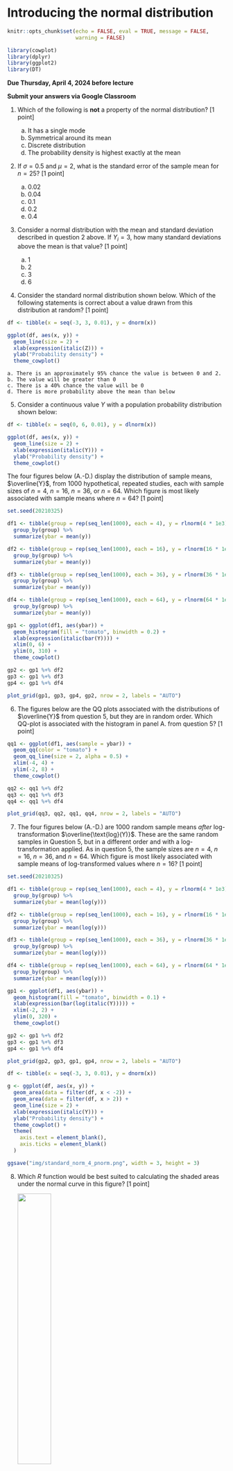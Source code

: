 # Introducing the normal distribution

```r
knitr::opts_chunk$set(echo = FALSE, eval = TRUE, message = FALSE, 
                      warning = FALSE)

library(cowplot)
library(dplyr)
library(ggplot2)
library(DT)
```


**Due Thursday, April 4, 2024 before lecture**

**Submit your answers via Google Classroom**

1. Which of the following is **not** a property of the normal distribution? [1 point]

    a. It has a single mode
    b. Symmetrical around its mean
    c. Discrete distribution
    d. The probability density is highest exactly at the mean

2. If $\sigma = 0.5$ and $\mu = 2$, what is the standard error of the sample mean for $n = 25$? [1 point]

    a. 0.02
    b. 0.04
    d. 0.1
    d. 0.2
    d. 0.4

3. Consider a normal distribution with the mean and standard deviation described in question 2 above. If $Y_i = 3$, how many standard deviations above the mean is that value? [1 point]

    a. 1
    b. 2
    c. 3
    d. 6

4. Consider the standard normal distribution shown below. Which of the following statements is correct about a value drawn from this distribution at random? [1 point]

```r

df <- tibble(x = seq(-3, 3, 0.01), y = dnorm(x))

ggplot(df, aes(x, y)) +
  geom_line(size = 2) +
  xlab(expression(italic(Z))) +
  ylab("Probability density") +
  theme_cowplot()

```

    a. There is an approximately 95% chance the value is between 0 and 2.
    b. The value will be greater than 0 
    c. There is a 40% chance the value will be 0
    d. There is more probability above the mean than below

5. Consider a continuous value $Y$ with a population probability distribution shown below:

```r

df <- tibble(x = seq(0, 6, 0.01), y = dlnorm(x))

ggplot(df, aes(x, y)) +
  geom_line(size = 2) +
  xlab(expression(italic(Y))) +
  ylab("Probability density") +
  theme_cowplot()

```

The four figures below (A.-D.) display the distribution of sample means, $\overline{Y}$, from 1000 hypothetical, repeated studies, each with sample sizes of $n = 4$, $n = 16$, $n = 36$, or $n = 64$. Which figure is most likely associated with sample means where $n = 64$? [1 point]

```r

set.seed(20210325)

df1 <- tibble(group = rep(seq_len(1000), each = 4), y = rlnorm(4 * 1e3)) %>%
  group_by(group) %>%
  summarize(ybar = mean(y))

df2 <- tibble(group = rep(seq_len(1000), each = 16), y = rlnorm(16 * 1e3)) %>%
  group_by(group) %>%
  summarize(ybar = mean(y))

df3 <- tibble(group = rep(seq_len(1000), each = 36), y = rlnorm(36 * 1e3)) %>%
  group_by(group) %>%
  summarize(ybar = mean(y))

df4 <- tibble(group = rep(seq_len(1000), each = 64), y = rlnorm(64 * 1e3)) %>%
  group_by(group) %>%
  summarize(ybar = mean(y))

gp1 <- ggplot(df1, aes(ybar)) +
  geom_histogram(fill = "tomato", binwidth = 0.2) +
  xlab(expression(italic(bar(Y)))) +
  xlim(0, 6) +
  ylim(0, 310) +
  theme_cowplot()

gp2 <- gp1 %+% df2
gp3 <- gp1 %+% df3
gp4 <- gp1 %+% df4

plot_grid(gp1, gp3, gp4, gp2, nrow = 2, labels = "AUTO")

```

6. The figures below are the QQ plots associated with the distributions of $\overline{Y}$ from question 5, but they are in random order. Which QQ-plot is associated with the histogram in panel A. from question 5? [1 point]

```r

qq1 <- ggplot(df1, aes(sample = ybar)) +
  geom_qq(color = "tomato") +
  geom_qq_line(size = 2, alpha = 0.5) +
  xlim(-4, 4) +
  ylim(-2, 8) +
  theme_cowplot()

qq2 <- qq1 %+% df2
qq3 <- qq1 %+% df3
qq4 <- qq1 %+% df4

plot_grid(qq3, qq2, qq1, qq4, nrow = 2, labels = "AUTO")

```

7. The four figures below (A.-D.) are 1000 random sample means *after* log-transformation $\overline{\text{log}(Y)}$. These are the same random samples in Question 5, but in a different order and with a log-transformation applied. As in question 5, the sample sizes are $n = 4$, $n = 16$, $n = 36$, and $n = 64$. Which figure is most likely associated with sample means of log-transformed values where $n = 16$? [1 point]

```r
set.seed(20210325)

df1 <- tibble(group = rep(seq_len(1000), each = 4), y = rlnorm(4 * 1e3)) %>%
  group_by(group) %>%
  summarize(ybar = mean(log(y)))

df2 <- tibble(group = rep(seq_len(1000), each = 16), y = rlnorm(16 * 1e3)) %>%
  group_by(group) %>%
  summarize(ybar = mean(log(y)))

df3 <- tibble(group = rep(seq_len(1000), each = 36), y = rlnorm(36 * 1e3)) %>%
  group_by(group) %>%
  summarize(ybar = mean(log(y)))

df4 <- tibble(group = rep(seq_len(1000), each = 64), y = rlnorm(64 * 1e3)) %>%
  group_by(group) %>%
  summarize(ybar = mean(log(y)))

gp1 <- ggplot(df1, aes(ybar)) +
  geom_histogram(fill = "tomato", binwidth = 0.1) +
  xlab(expression(bar(log(italic(Y))))) +
  xlim(-2, 2) +
  ylim(0, 320) +
  theme_cowplot()

gp2 <- gp1 %+% df2
gp3 <- gp1 %+% df3
gp4 <- gp1 %+% df4

plot_grid(gp2, gp3, gp1, gp4, nrow = 2, labels = "AUTO")
```


```r

df <- tibble(x = seq(-3, 3, 0.01), y = dnorm(x))

g <- ggplot(df, aes(x, y)) +
  geom_area(data = filter(df, x < -2)) +
  geom_area(data = filter(df, x > 2)) +
  geom_line(size = 2) +
  xlab(expression(italic(Y))) +
  ylab("Probability density") +
  theme_cowplot() +
  theme(
    axis.text = element_blank(),
    axis.ticks = element_blank()
  )

ggsave("img/standard_norm_4_pnorm.png", width = 3, height = 3)

```

8. Which *R* function would be best suited to calculating the shaded areas under the normal curve in this figure? [1 point]

    ![](img/standard_norm_4_pnorm.png){width=40%}
    
    a. `dnorm()`
    b. `pnorm()`
    c. `qnorm()`
    d. `rnorm()`
    
9. Use the appropriate *R* functions to calculate the probability of observing a value less than -0.5 and the probability of observing a value less than 0.5 from a standard normal distribution (i.e. a normal distribution with mean = 0 and SD = 1). To answer this question, paste both the *R* code and the answer into the google form [1 point]

10. From a standard normal distribution, what is the probability of observing a value *between* -0.5 and 0.5? *Hint: you will need to use the calculations from question 9 to answer this question*. To answer this question, paste both the *R* code and the answer into the google form [1 point]
